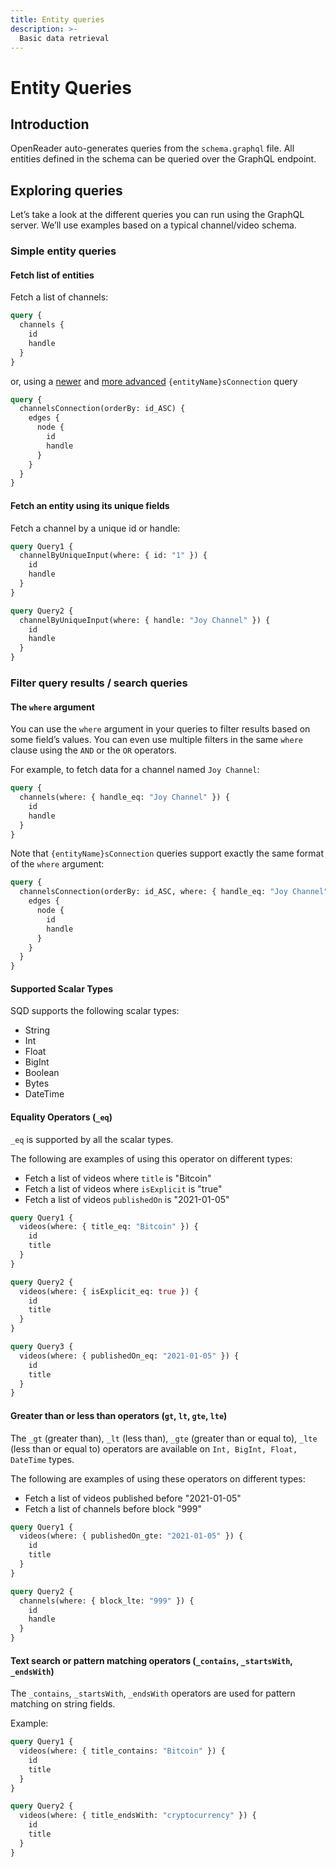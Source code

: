 ```yaml
---
title: Entity queries
description: >-
  Basic data retrieval
---
```


# Entity Queries

## Introduction

OpenReader auto-generates queries from the `schema.graphql` file. All entities defined in the schema can be queried over the GraphQL endpoint.

## Exploring queries

Let’s take a look at the different queries you can run using the GraphQL server. We’ll use examples based on a typical channel/video schema.

### Simple entity queries

#### **Fetch list of entities**

Fetch a list of channels:

```graphql
query {
  channels {
    id
    handle
  }
}
```
or, using a [newer](/sdk/reference/openreader-server/overview/#supported-queries) and [more advanced](/sdk/reference/openreader-server/api/paginate-query-results) `{entityName}sConnection` query

```graphql
query {
  channelsConnection(orderBy: id_ASC) {
    edges {
      node {
        id
        handle
      }
    }
  }
}
```

#### **Fetch an entity using its unique fields**

Fetch a channel by a unique id or handle:

```graphql
query Query1 {
  channelByUniqueInput(where: { id: "1" }) {
    id
    handle
  }
}

query Query2 {
  channelByUniqueInput(where: { handle: "Joy Channel" }) {
    id
    handle
  }
}
```

### Filter query results / search queries

#### **The `where` argument**

You can use the `where` argument in your queries to filter results based on some field’s values. You can even use multiple filters in the same `where` clause using the `AND` or the `OR` operators.

For example, to fetch data for a channel named `Joy Channel`:

```graphql
query {
  channels(where: { handle_eq: "Joy Channel" }) {
    id
    handle
  }
}
```
Note that `{entityName}sConnection` queries support exactly the same format of the `where` argument:
```graphql
query {
  channelsConnection(orderBy: id_ASC, where: { handle_eq: "Joy Channel"}) {
    edges {
      node {
        id
        handle
      }
    }
  }
}
```

#### **Supported Scalar Types**

SQD supports the following scalar types:

* String
* Int
* Float
* BigInt
* Boolean
* Bytes
* DateTime

#### **Equality Operators (`_eq`)**

`_eq` is supported by all the scalar types.

The following are examples of using this operator on different types:

* Fetch a list of videos where `title` is "Bitcoin"
* Fetch a list of videos where `isExplicit` is "true"
* Fetch a list of videos `publishedOn` is "2021-01-05"

```graphql
query Query1 {
  videos(where: { title_eq: "Bitcoin" }) {
    id
    title
  }
}

query Query2 {
  videos(where: { isExplicit_eq: true }) {
    id
    title
  }
}

query Query3 {
  videos(where: { publishedOn_eq: "2021-01-05" }) {
    id
    title
  }
}
```

#### **Greater than or less than operators (`gt`, `lt`, `gte`, `lte`)**

The `_gt` (greater than), `_lt` (less than), `_gte` (greater than or equal to), `_lte` (less than or equal to) operators are available on `Int, BigInt, Float, DateTime` types.

The following are examples of using these operators on different types:

* Fetch a list of videos published before "2021-01-05"
* Fetch a list of channels before block "999"

```graphql
query Query1 {
  videos(where: { publishedOn_gte: "2021-01-05" }) {
    id
    title
  }
}

query Query2 {
  channels(where: { block_lte: "999" }) {
    id
    handle
  }
}
```

#### **Text search or pattern matching operators (`_contains`, `_startsWith`, `_endsWith`)**

The `_contains`, `_startsWith`, `_endsWith` operators are used for pattern matching on string fields.

Example:

```graphql
query Query1 {
  videos(where: { title_contains: "Bitcoin" }) {
    id
    title
  }
}

query Query2 {
  videos(where: { title_endsWith: "cryptocurrency" }) {
    id
    title
  }
}
```
